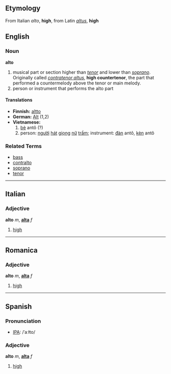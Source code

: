 ==Etymology==
From Italian ''alto'', '''high''', from Latin ''[[altus]]'', '''high'''

==English==

===Noun===
'''alto'''

# musical part or section higher than ''[[tenor]]'' and lower than ''[[soprano]]''.  Originally called ''[[contratenor altus]]'', '''high countertenor''', the part that performed a countermelody above the tenor or main melody.
# person or instrument that performs the alto part

====Translations====
*'''Finnish:''' [[altto]]
*'''German:''' [[Alt]] (1,2)
*'''Vietnamese:'''
*#[[bè]] antô (?)
*#person: [[người]] [[hát]] [[giọng]] [[nữ]] [[trầm]]; instrument: [[đàn]] antô, [[kèn]] antô

===Related Terms===
*[[bass]]
*[[contralto]]
*[[soprano]]
*[[tenor]]

------

==Italian==
===Adjective===
'''alto''' ''m'', '''[[alta#Italian|alta]]''' ''f''

# [[high]]

------

==Romanica==
===Adjective===
'''alto''' ''m'', '''[[alta]]''' ''f''

# [[high]]
----

==Spanish==

===Pronunciation===
*[[International Phonetic Alphabet|IPA]]: /ˈaːɫto/

===Adjective===
'''alto''' ''m'', '''[[alta#Spanish|alta]]''' ''f''

#[[high]]